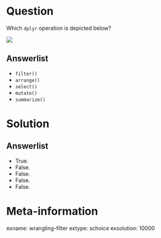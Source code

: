 Question
========

Which `dplyr` operation is depicted below? 

![](https://rstudio-education.github.io/tidyverse-cookbook/images/dplyr-filter.png)

Answerlist
----------
* `filter()`
* `arrange()`
* `select()`
* `mutate()`
* `summarize()`

Solution
========

Answerlist
----------
* True.
* False.
* False.
* False.
* False.

Meta-information
================
exname: wrangling-filter
extype: schoice
exsolution: 10000
